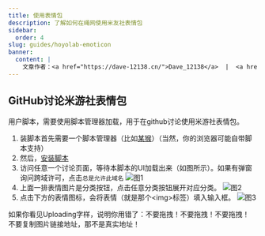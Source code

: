 ```yaml
---
title: 使用表情包
description: 了解如何在绳网使用米友社表情包
sidebar: 
  order: 4
slug: guides/hoyolab-emoticon
banner:
  content: |
    文章作者：<a href="https://dave-12138.cn/">Dave_12138</a>  |  <a href="https://github.com/Dave-12138/miyoushe-emoticon-in-discussion">原文地址</a>
---
```


## GitHub讨论米游社表情包
用户脚本，需要使用脚本管理器加载，用于在github讨论使用米游社表情包。


1. 装脚本首先需要一个脚本管理器（比如[某猴](https://www.tampermonkey.net/)）（当然，你的浏览器可能自带脚本支持）
2. 然后，[安装脚本](https://dave-12138.cn/static/Tampermonkey/miyoushe-emot-to-github.user.js)
3. 访问任意一个讨论页面，等待本脚本的UI加载出来（如图所示）。如果有弹窗询问跨域许可，点击`总是允许此域名`
![图1](https://vip.helloimg.com/i/2024/08/17/66c09b27e2d3d.png)
4. 上面一排表情图片是分类按钮，点击任意分类按钮展开对应分类。
![图2](https://vip.helloimg.com/i/2024/08/17/66c09b2c960e0.png)
5. 点击下方的表情图标，会将表情（就是那个&lt;img&gt;标签）填入输入框。
![图3](https://vip.helloimg.com/i/2024/08/17/66c09b2e35487.png)


<Aside type="caution" title="注意">

如果你看见Uploading字样，说明你用错了：不要拖拽！不要拖拽！不要拖拽！
不要复制图片链接地址，那不是真实地址！

</Aside>